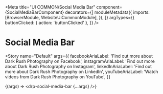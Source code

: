 


<Meta
  title="UI COMMON/Social Media Bar"
  component={SocialMediaBarComponent}
  decorators={[
    moduleMetadata({
      imports: [BrowserModule, WebsiteUiCommonModule],
    }),
  ]}
  argTypes={{
    buttonClicked: { action: 'buttonClicked' },
  }}
/>

# Social Media Bar

<Story
  name="Default"
  args={{
    facebookAriaLabel: 'Find out more about Dark Rush Photography on Facebook',
    instagramAriaLabel:
      'Find out more about Dark Rush Photography on Instagram',
    linkedInAriaLabel: 'Find out more about Dark Rush Photography on LinkedIn',
    youTubeAriaLabel: 'Watch videos from Dark Rush Photography on YouTube',
  }}
>
  {(args) => <drp-social-media-bar {...args} />}
</Story>
